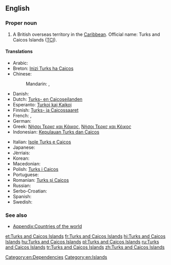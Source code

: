 {{wikipedia}}
==English==

{{wikipedia}}

===Proper noun===
{{en-proper noun|head=[[Turks]] [[and]] [[Caicos]] [[island|Islands]]}}

# A British overseas territory in the [[Caribbean]]. Official name: Turks and Caicos Islands ([[TCI]]).

====Translations====
{{trans-top|a British overseas territory in the Caribbean}}
* Arabic: {{t-|ar|جزر تركس وكايكوس|f-p|tr=júzur tarks wa-kaykus}}
* Breton: [[Inizi Turks ha Caicos]]
* Chinese:
*: Mandarin: {{t|cmn|特克斯和凱科斯群島|sc=Hani}}, {{t|cmn|特克斯和凯科斯群岛|tr=Tèkèsī hé Kǎikēsī qúndǎo|sc=Hani}}
* Danish: {{t-|da|Turks- og Caicosøerne}}
* Dutch: [[Turks- en Caicoseilanden]]
* Esperanto: [[Turkoj kaj Kajkoj]]
* Finnish: [[Turks- ja Caicossaaret]]
* French: {{t+|fr|îles Turques-et-Caïques|f-p}}, {{t+|fr|îles Turks-et-Caïcos|f-p}}
* German: {{t-|de|Turks- und Caicosinseln|f-p}}
* Greek: [[Νήσοι Τερκς και Κάικος]], [[Νήσοι Τερκς και Κέικος]]
* Indonesian: [[Kepulauan Turks dan Caicos]]
{{trans-mid}}
* Italian: [[Isole Turks e Caicos]]
* Japanese: {{t-|ja|タークス・カイコス諸島|tr=Tākusu-Kaikosu-shotō|sc=Jpan}}
* Jèrriais: {{tø|roa-jer|Îles Turks et Caicos|f-p}}
* Korean: {{t-|ko|터크스 케이커스 제도|tr=Teokeuseu Keikeoseu jedo|sc=Kore}}
* Macedonian: {{t-|mk|Туркс и Кајкос|tr=Túrks i Kájkos}}
* Polish: [[Turks i Caicos]]
* Portuguese: {{t-|pt|ilhas Turcas e Caicos|f}}
* Romanian: [[Turks și Caicos]]
* Russian: {{t-|ru|острова Тёркс и Кайкос|m-p|tr=ostrová Tjorks i Kájkos}}
* Serbo-Croatian: {{t-|sh|Otoci Turks i Caicos}}
* Spanish: {{t-|es|islas Turcas y Caicos|f}}
* Swedish: {{t-|sv|Turks- och Caicosöarna}}
{{trans-bottom}}

===See also===
* [[Appendix:Countries of the world]]

[[Category:en:Dependencies]]
[[Category:en:Islands]]

[[et:Turks and Caicos Islands]]
[[fr:Turks and Caicos Islands]]
[[hi:Turks and Caicos Islands]]
[[hu:Turks and Caicos Islands]]
[[pl:Turks and Caicos Islands]]
[[ru:Turks and Caicos Islands]]
[[tr:Turks and Caicos Islands]]
[[zh:Turks and Caicos Islands]]
